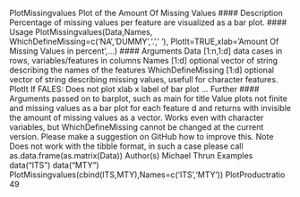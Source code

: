 PlotMissingvalues Plot of the Amount Of Missing Values
#### Description
Percentage of missing values per feature are visualized as a bar plot.
#### Usage
PlotMissingvalues(Data,Names,
                  WhichDefineMissing=c('NA','DUMMY','.',' '),
                  PlotIt=TRUE,xlab='Amount Of Missing Values in percent',...)
#### Arguments
Data [1:n,1:d] data cases in rows, variables/features in columns
Names [1:d] optional vector of string describing the names of the features
WhichDefineMissing
[1:d] optional vector of string describing missing values, usefull for character
features.
PlotIt If FALES: Does not plot
xlab x label of bar plot
... Further #### Arguments passed on to barplot, such as main for title
Value
plots not finite and missing values as a bar plot for each feature d and returns with invisible the
amount of missing values as a vector. Works even with character variables, but WhichDefineMissing
cannot be changed at the current version. Please make a suggestion on GitHub how to improve
this.
Note
Does not work with the tibble format, in such a case please call as.data.frame(as.matrix(Data))
Author(s)
Michael Thrun
Examples
data("ITS")
data("MTY")
PlotMissingvalues(cbind(ITS,MTY),Names=c('ITS','MTY'))
PlotProductratio 49
